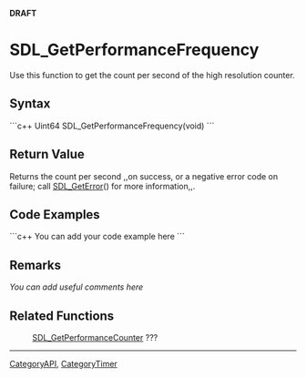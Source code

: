 <!-- pragma section-numbers off -->
<!-- pragma camelcase off -->
'''DRAFT'''

= SDL_GetPerformanceFrequency =
Use this function to get the count per second of the high resolution counter.


== Syntax ==
```c++
Uint64 SDL_GetPerformanceFrequency(void)
```

== Return Value ==
Returns the count per second ,,on success, or a negative error code on failure; call [[SDL_GetError]]() for more information,,.

== Code Examples ==
```c++
You can add your code example here
```

== Remarks ==
''You can add useful comments here''

== Related Functions ==
:[[SDL_GetPerformanceCounter]] ???

----
[[CategoryAPI]], [[CategoryTimer]]
